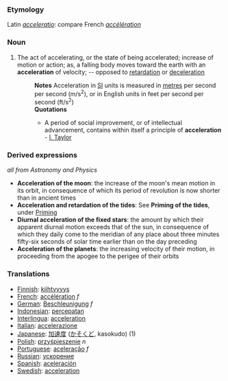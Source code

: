 ===Etymology===
Latin ''[[acceleratio]]'': compare French ''[[accélération]]''
===Noun===
#The act of accelerating, or the state of being accelerated; increase of motion or action; as, a falling body moves toward the earth with an '''acceleration''' of velocity; -- opposed to [[retardation]] or [[deceleration]]
#:'''Notes''' Acceleration in [[SI]] units is measured in [[metres]] per second per second (m/s<sup>2</sup>), or in English units in feet per second per second (ft/s<sup>2</sup>)
#:'''Quotations'''
#:*A period of social improvement, or of intellectual advancement, contains within itself a principle of '''acceleration''' - [[I. Taylor]]
===Derived expressions===
''all from Astronomy and Physics''
*'''Acceleration of the moon''': the increase of the moon's mean motion in its orbit, in consequence of which its period of revolution is now shorter than in ancient times
*'''Acceleration and retardation of the tides''': See '''Priming of the tides''', under [[Priming]]
*'''Diurnal acceleration of the fixed stars''': the amount by which their apparent diurnal motion exceeds that of the sun, in consequence of which they daily come to the meridian of any place about three minutes fifty-six seconds of solar time earlier than on the day preceding
*'''Acceleration of the planets''': the increasing velocity of their motion, in proceeding from the apogee to the perigee of their orbits

===Translations===
*[[Finnish]]: [[kiihtyvyys]]
*[[French]]: [[accélération]] ''f''
*[[German]]: [[Beschleunigung]] ''f''
*[[Indonesian]]: [[cepat|percepatan]]
*[[Interlingua]]: [[acceleration]]
*[[Italian]]: [[accelerazione]]
*[[Japanese]]: [[加速度]] ([[かそくど]], kasokudo) (1)
*[[Polish]]: [[przyśpieszenie]] ''n''
*[[Portuguese]]: [[aceleração]] ''f''
*[[Russian]]: [[ускорение]]
*[[Spanish]]: [[aceleración]]
*[[Swedish]]: [[acceleration]]